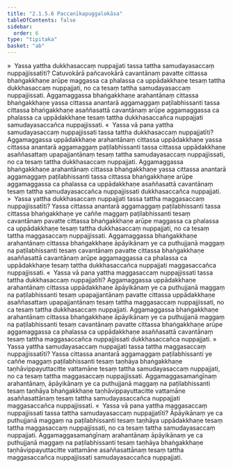 ```yaml
---
title: "2.1.5.6 Paccanīkapuggalokāsa"
tableOfContents: false
sidebar:
  order: 6
type: "tipitaka"
basket: "ab"
---
```



<DynamicBreadcrumb />

<Division number="76">

<Paragraph number="432">
»  Yassa yattha dukkhasaccaṃ nuppajjati tassa tattha samudayasaccaṃ nuppajjissatīti?
</Paragraph>

<Paragraph number="433">
Catuvokārā pañcavokārā cavantānaṃ pavatte cittassa bhaṅgakkhaṇe arūpe maggassa ca phalassa ca uppādakkhaṇe tesaṃ tattha dukkhasaccaṃ nuppajjati, no ca tesaṃ tattha samudayasaccaṃ nuppajjissati. Aggamaggassa bhaṅgakkhaṇe arahantānaṃ cittassa bhaṅgakkhaṇe yassa cittassa anantarā aggamaggaṃ paṭilabhissanti tassa cittassa bhaṅgakkhaṇe asaññasattā cavantānaṃ arūpe aggamaggassa ca phalassa ca uppādakkhaṇe tesaṃ tattha dukkhasaccañca nuppajjati samudayasaccañca nuppajjissati.
</Paragraph>

<Paragraph number="434">
«  Yassa vā pana yattha samudayasaccaṃ nuppajjissati tassa tattha dukkhasaccaṃ nuppajjatīti?
</Paragraph>

<Paragraph number="435">
Aggamaggassa uppādakkhaṇe arahantānaṃ cittassa uppādakkhaṇe yassa cittassa anantarā aggamaggaṃ paṭilabhissanti tassa cittassa uppādakkhaṇe asaññasattaṃ upapajjantānaṃ tesaṃ tattha samudayasaccaṃ nuppajjissati, no ca tesaṃ tattha dukkhasaccaṃ nuppajjati. Aggamaggassa bhaṅgakkhaṇe arahantānaṃ cittassa bhaṅgakkhaṇe yassa cittassa anantarā aggamaggaṃ paṭilabhissanti tassa cittassa bhaṅgakkhaṇe arūpe aggamaggassa ca phalassa ca uppādakkhaṇe asaññasattā cavantānaṃ tesaṃ tattha samudayasaccañca nuppajjissati dukkhasaccañca nuppajjati.
</Paragraph>

<Paragraph number="436">
»  Yassa yattha dukkhasaccaṃ nuppajjati tassa tattha maggasaccaṃ nuppajjissatīti?
</Paragraph>

<Paragraph number="437">
Yassa cittassa anantarā aggamaggaṃ paṭilabhissanti tassa cittassa bhaṅgakkhaṇe ye caññe maggaṃ paṭilabhissanti tesaṃ cavantānaṃ pavatte cittassa bhaṅgakkhaṇe arūpe maggassa ca phalassa ca uppādakkhaṇe tesaṃ tattha dukkhasaccaṃ nuppajjati, no ca tesaṃ tattha maggasaccaṃ nuppajjissati. Aggamaggassa bhaṅgakkhaṇe arahantānaṃ cittassa bhaṅgakkhaṇe āpāyikānaṃ ye ca puthujjanā maggaṃ na paṭilabhissanti tesaṃ cavantānaṃ pavatte cittassa bhaṅgakkhaṇe asaññasattā cavantānaṃ arūpe aggamaggassa ca phalassa ca uppādakkhaṇe tesaṃ tattha dukkhasaccañca nuppajjati maggasaccañca nuppajjissati.
</Paragraph>

<Paragraph number="438">
«  Yassa vā pana yattha maggasaccaṃ nuppajjissati tassa tattha dukkhasaccaṃ nuppajjatīti?
</Paragraph>

<Paragraph number="439">
Aggamaggassa uppādakkhaṇe arahantānaṃ cittassa uppādakkhaṇe āpāyikānaṃ ye ca puthujjanā maggaṃ na paṭilabhissanti tesaṃ upapajjantānaṃ pavatte cittassa uppādakkhaṇe asaññasattaṃ upapajjantānaṃ tesaṃ tattha maggasaccaṃ nuppajjissati, no ca tesaṃ tattha dukkhasaccaṃ nuppajjati. Aggamaggassa bhaṅgakkhaṇe arahantānaṃ cittassa bhaṅgakkhaṇe āpāyikānaṃ ye ca puthujjanā maggaṃ na paṭilabhissanti tesaṃ cavantānaṃ pavatte cittassa bhaṅgakkhaṇe arūpe aggamaggassa ca phalassa ca uppādakkhaṇe asaññasattā cavantānaṃ tesaṃ tattha maggasaccañca nuppajjissati dukkhasaccañca nuppajjati.
</Paragraph>

</Division>
<Division number="77">

<Paragraph number="440">
»  Yassa yattha samudayasaccaṃ nuppajjati tassa tattha maggasaccaṃ nuppajjissatīti?
</Paragraph>

<Paragraph number="441">
Yassa cittassa anantarā aggamaggaṃ paṭilabhissanti ye caññe maggaṃ paṭilabhissanti tesaṃ taṇhāya bhaṅgakkhaṇe taṇhāvippayuttacitte vattamāne tesaṃ tattha samudayasaccaṃ nuppajjati, no ca tesaṃ tattha maggasaccaṃ nuppajjissati. Aggamaggasamaṅgīnaṃ arahantānaṃ, āpāyikānaṃ ye ca puthujjanā maggaṃ na paṭilabhissanti tesaṃ taṇhāya bhaṅgakkhaṇe taṇhāvippayuttacitte vattamāne asaññasattānaṃ tesaṃ tattha samudayasaccañca nuppajjati maggasaccañca nuppajjissati.
</Paragraph>

<Paragraph number="442">
«  Yassa vā pana yattha maggasaccaṃ nuppajjissati tassa tattha samudayasaccaṃ nuppajjatīti?
</Paragraph>

<Paragraph number="443">
Āpāyikānaṃ ye ca puthujjanā maggaṃ na paṭilabhissanti tesaṃ taṇhāya uppādakkhaṇe tesaṃ tattha maggasaccaṃ nuppajjissati, no ca tesaṃ tattha samudayasaccaṃ nuppajjati. Aggamaggasamaṅgīnaṃ arahantānaṃ āpāyikānaṃ ye ca puthujjanā maggaṃ na paṭilabhissanti tesaṃ taṇhāya bhaṅgakkhaṇe taṇhāvippayuttacitte vattamāne asaññasattānaṃ tesaṃ tattha maggasaccañca nuppajjissati samudayasaccañca nuppajjati.
</Paragraph>
</Division>